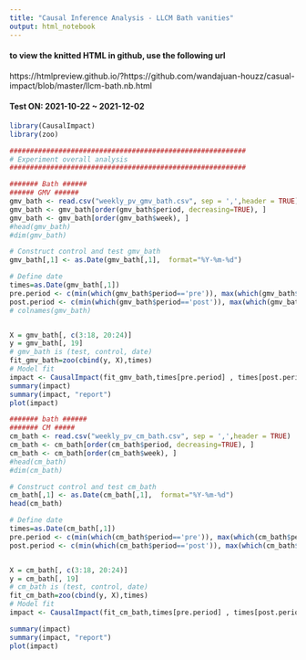 ```yaml
---
title: "Causal Inference Analysis - LLCM Bath vanities"
output: html_notebook
---
```


#### to view the knitted HTML in github, use the following url
https://htmlpreview.github.io/?https://github.com/wandajuan-houzz/casual-impact/blob/master/llcm-bath.nb.html


#### Test ON: 2021-10-22 ~ 2021-12-02



```r
library(CausalImpact)
library(zoo)
```

```r
##########################################################
# Experiment overall analysis
##########################################################

####### Bath ######
###### GMV ###### 
gmv_bath <- read.csv("weekly_pv_gmv_bath.csv", sep = ',',header = TRUE)
gmv_bath <- gmv_bath[order(gmv_bath$period, decreasing=TRUE), ]
gmv_bath <- gmv_bath[order(gmv_bath$week), ]
#head(gmv_bath)
#dim(gmv_bath)

# Construct control and test gmv_bath
gmv_bath[,1] <- as.Date(gmv_bath[,1],  format="%Y-%m-%d")

# Define date 
times=as.Date(gmv_bath[,1])
pre.period <- c(min(which(gmv_bath$period=='pre')), max(which(gmv_bath$period=='pre')))
post.period <- c(min(which(gmv_bath$period=='post')), max(which(gmv_bath$period=='post')))
# colnames(gmv_bath)


X = gmv_bath[, c(3:18, 20:24)]
y = gmv_bath[, 19]
# gmv_bath is (test, control, date)
fit_gmv_bath=zoo(cbind(y, X),times)
# Model fit
impact <- CausalImpact(fit_gmv_bath,times[pre.period] , times[post.period])
summary(impact)
summary(impact, "report")
plot(impact)
```

```r
####### bath ######
####### CM #####
cm_bath <- read.csv("weekly_pv_cm_bath.csv", sep = ',',header = TRUE)
cm_bath <- cm_bath[order(cm_bath$period, decreasing=TRUE), ]
cm_bath <- cm_bath[order(cm_bath$week), ]
#head(cm_bath)
#dim(cm_bath)

# Construct control and test cm_bath
cm_bath[,1] <- as.Date(cm_bath[,1],  format="%Y-%m-%d")
head(cm_bath)

# Define date 
times=as.Date(cm_bath[,1])
pre.period <- c(min(which(cm_bath$period=='pre')), max(which(cm_bath$period=='pre')))
post.period <- c(min(which(cm_bath$period=='post')), max(which(cm_bath$period=='post')))


X = cm_bath[, c(3:18, 20:24)]
y = cm_bath[, 19]
# cm_bath is (test, control, date)
fit_cm_bath=zoo(cbind(y, X),times)
# Model fit
impact <- CausalImpact(fit_cm_bath,times[pre.period] , times[post.period])

summary(impact)
summary(impact, "report")
plot(impact)
```